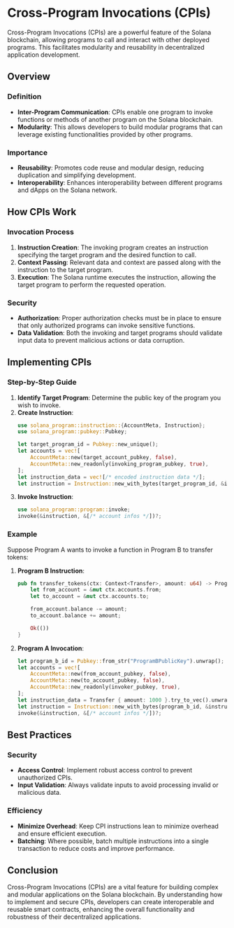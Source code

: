 # Cross-Program Invocations (CPIs)

Cross-Program Invocations (CPIs) are a powerful feature of the Solana blockchain, allowing programs to call and interact with other deployed programs. This facilitates modularity and reusability in decentralized application development.

## Overview

### Definition

- **Inter-Program Communication**: CPIs enable one program to invoke functions or methods of another program on the Solana blockchain.
- **Modularity**: This allows developers to build modular programs that can leverage existing functionalities provided by other programs.

### Importance

- **Reusability**: Promotes code reuse and modular design, reducing duplication and simplifying development.
- **Interoperability**: Enhances interoperability between different programs and dApps on the Solana network.

## How CPIs Work

### Invocation Process

1. **Instruction Creation**: The invoking program creates an instruction specifying the target program and the desired function to call.
2. **Context Passing**: Relevant data and context are passed along with the instruction to the target program.
3. **Execution**: The Solana runtime executes the instruction, allowing the target program to perform the requested operation.

### Security

- **Authorization**: Proper authorization checks must be in place to ensure that only authorized programs can invoke sensitive functions.
- **Data Validation**: Both the invoking and target programs should validate input data to prevent malicious actions or data corruption.

## Implementing CPIs

### Step-by-Step Guide

1. **Identify Target Program**: Determine the public key of the program you wish to invoke.
2. **Create Instruction**:
    ```rust
    use solana_program::instruction::{AccountMeta, Instruction};
    use solana_program::pubkey::Pubkey;

    let target_program_id = Pubkey::new_unique();
    let accounts = vec![
        AccountMeta::new(target_account_pubkey, false),
        AccountMeta::new_readonly(invoking_program_pubkey, true),
    ];
    let instruction_data = vec![/* encoded instruction data */];
    let instruction = Instruction::new_with_bytes(target_program_id, &instruction_data, accounts);
    ```
3. **Invoke Instruction**:
    ```rust
    use solana_program::program::invoke;
    invoke(&instruction, &[/* account infos */])?;
    ```

### Example

Suppose Program A wants to invoke a function in Program B to transfer tokens:

1. **Program B Instruction**:
    ```rust
    pub fn transfer_tokens(ctx: Context<Transfer>, amount: u64) -> ProgramResult {
        let from_account = &mut ctx.accounts.from;
        let to_account = &mut ctx.accounts.to;

        from_account.balance -= amount;
        to_account.balance += amount;

        Ok(())
    }
    ```

2. **Program A Invocation**:
    ```rust
    let program_b_id = Pubkey::from_str("ProgramBPublicKey").unwrap();
    let accounts = vec![
        AccountMeta::new(from_account_pubkey, false),
        AccountMeta::new(to_account_pubkey, false),
        AccountMeta::new_readonly(invoker_pubkey, true),
    ];
    let instruction_data = Transfer { amount: 1000 }.try_to_vec().unwrap();
    let instruction = Instruction::new_with_bytes(program_b_id, &instruction_data, accounts);
    invoke(&instruction, &[/* account infos */])?;
    ```

## Best Practices

### Security

- **Access Control**: Implement robust access control to prevent unauthorized CPIs.
- **Input Validation**: Always validate inputs to avoid processing invalid or malicious data.

### Efficiency

- **Minimize Overhead**: Keep CPI instructions lean to minimize overhead and ensure efficient execution.
- **Batching**: Where possible, batch multiple instructions into a single transaction to reduce costs and improve performance.

## Conclusion

Cross-Program Invocations (CPIs) are a vital feature for building complex and modular applications on the Solana blockchain. By understanding how to implement and secure CPIs, developers can create interoperable and reusable smart contracts, enhancing the overall functionality and robustness of their decentralized applications.
